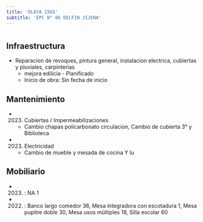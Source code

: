 ```yaml
---
title: 'OLAYA 1565'
subtitle: 'EPC N° 06 DELFIN JIJENA'
---
```


#
## Infraestructura

* Reparacion de revoques, pintura general, instalacion electrica, cubiertas y pluviales, carpinterias 
    + mejora edilicia - Planificado 
    + Inicio de obra: Sin fecha de inicio 






## Mantenimiento

*  (2023) Cubiertas / Impermeabilizaciones 
    + Cambio chapas policarbonato circulacion, Cambio de cubierta 3° y Biblioteca

*  (2023) Electricidad 
    + Cambio de mueble y mesada de cocina Y lu





## Mobiliario

*  (2023) : NA 1 

*  (2022) : Banco largo comedor 36, Mesa integradora con escotadura 1, Mesa pupitre doble 30, Mesa usos múltiples 18, Silla escolar 60 



